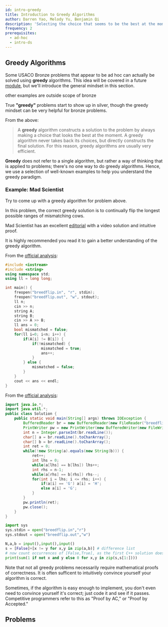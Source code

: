 ```yaml
---
id: intro-greedy
title: Introduction to Greedy Algorithms
author: Darren Yao, Melody Yu, Benjamin Qi
description: 'Selecting the choice that seems to be the best at the moment at every step of your algorithm.'
frequency: 2
prerequisites:
  - ad-hoc
  - intro-ds
---
```




<!-- new Problem('Bronze', 'Social Distancing 1', '1035', 'Hard', false, [], ''), -->

## Greedy Algorithms

Some USACO Bronze problems that appear to be ad hoc can actually be solved using **greedy** algorithms. This idea will be covered in a future [module](/silver/greedy-sorting), but we'll introduce the general mindset in this section.

<Resources>
	<Resource source="CPH" title="6.1 - Coin Problem" starred>
		other examples are outside scope of bronze
	</Resource>
</Resources>

<Warning>

True **"greedy"** problems start to show up in silver, though the greedy mindset can be very helpful for bronze problems.

</Warning>

From the above:

> A **greedy** algorithm constructs a solution to the problem by always making a choice that looks the best at the moment. A greedy algorithm never takes back its choices, but directly constructs the final solution. For this reason, greedy algorithms are usually very efficient.

**Greedy** does not refer to a single algorithm, but rather a way of thinking that is applied to problems; there's no one way to do greedy algorithms. Hence, we use a selection of well-known examples to help you understand the greedy paradigm.

### Example: Mad Scientist

<FocusProblem problem={problems.tutorial[0]} />

Try to come up with a greedy algorithm for problem above.

<Spoiler title="Correct Greedy Algorithm">

In this problem, the correct greedy solution is to continually flip the longest possible ranges of mismatching cows.

Mad Scientist has an excellent [editorial](http://www.usaco.org/current/data/sol_breedflip_bronze_feb20.html) with a video solution and intuitive proof.

It is highly recommended you read it to gain a better understanding of the greedy algorithm.

</Spoiler>

<Spoiler title="Solution">

<LanguageSection>

<CPPSection>

From the [official analysis](http://www.usaco.org/current/data/sol_breedflip_bronze_feb20.html):

```cpp
#include <iostream>
#include <string>
using namespace std;
using ll = long long;

int main() {
	freopen("breedflip.in", "r", stdin);
	freopen("breedflip.out", "w", stdout);
	ll n;
	cin >> n;
	string A;
	string B;
	cin >> A >> B;
	ll ans = 0;
	bool mismatched = false;
	for(ll i=0; i<n; i++) {
		if(A[i] != B[i]) {
			if(!mismatched) {
				mismatched = true;
				ans++;
			}
		} else {
			mismatched = false;
		}
	}
	cout << ans << endl;
}
```

</CPPSection>

<JavaSection>

From the [official analysis](http://www.usaco.org/current/data/sol_breedflip_bronze_feb20.html):

```java
import java.io.*;
import java.util.*;
public class Solution {
	public static void main(String[] args) throws IOException {
		BufferedReader br = new BufferedReader(new FileReader("breedflip.in"));
		PrintWriter pw = new PrintWriter(new BufferedWriter(new FileWriter("breedflip.out")));
		int n = Integer.parseInt(br.readLine());
		char[] a = br.readLine().toCharArray();
		char[] b = br.readLine().toCharArray();
		int ret = 0;
		while(!new String(a).equals(new String(b))) {
			ret++;
			int lhs = 0;
			while(a[lhs] == b[lhs]) lhs++;
			int rhs = n-1;
			while(a[rhs] == b[rhs]) rhs--;
			for(int i = lhs; i <= rhs; i++) {
				if(a[i] == 'G') a[i] = 'H';
				else a[i] = 'G';
			}
		}
		pw.println(ret);
		pw.close();
	}
}
```

</JavaSection>

<PySection>

```py
import sys
sys.stdin = open("breedflip.in","r")
sys.stdout = open("breedflip.out","w")

N,a,b = input(),input(),input()
s = [False]+[x != y for x,y in zip(a,b)] # difference list
# now count occurrences of [False,True], as the first C++ solution does
print(sum(1 if not x and y else 0 for x,y in zip(s,s[1:])))
```

</PySection>

</LanguageSection>

</Spoiler>

Note that not all greedy problems necessarily require mathematical proofs of correctness. It is often sufficent to intuitively convince yourself your algorithm is correct.

<Info title="Pro Tip">

Sometimes, if the algorithm is easy enough to implement, you don't even need to convince yourself it's correct; just code it and see if it passes. Competitive programmers refer to this as "Proof by AC," or "Proof by Accepted."

<!-- Don't overuse it though? -->

</Info>

## Problems

<Problems problems={problems.general} />

<!-- Anything else major that needs to be added? Bronze Ad Hoc is not very complicated. -->

